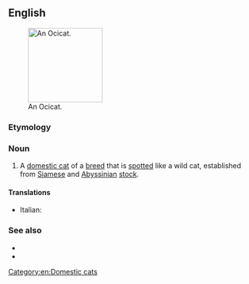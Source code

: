 ==English==
[[File:Ocicat Rizzo moving.jpg|thumb|150px|right|An Ocicat.]]

===Etymology===
{{blend|ocelot|cat|lang=en}}

===Noun===
{{en-noun}}

# A [[domestic cat]] of a [[breed]] that is [[spotted]] like a wild cat, established from [[Siamese]] and [[Abyssinian]] [[stock]].

====Translations====
{{checktrans-top}}
* Italian: {{t-check|it|gatto Ocicat}}
{{trans-mid}}
{{trans-bottom}}

===See also===
* {{pedia}}
* {{commonslite|Category:Ocicat}}

[[Category:en:Domestic cats]]